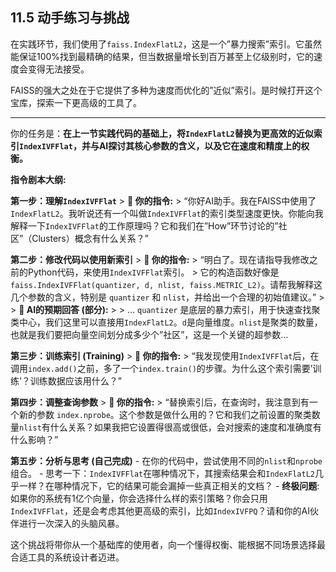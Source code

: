 ## 11.5 动手练习与挑战

在实践环节，我们使用了`faiss.IndexFlatL2`，这是一个"暴力搜索"索引。它虽然能保证100%找到最精确的结果，但当数据量增长到百万甚至上亿级别时，它的速度会变得无法接受。

FAISS的强大之处在于它提供了多种为速度而优化的"近似"索引。是时候打开这个宝库，探索一下更高级的工具了。

---

::: {.callout-warning title="开放性挑战：与AI一起探索更快的FAISS索引"}

你的任务是：**在上一节实践代码的基础上，将`IndexFlatL2`替换为更高效的近似索引`IndexIVFFlat`，并与AI探讨其核心参数的含义，以及它在速度和精度上的权衡。**

**指令剧本大纲:**

**第一步：理解`IndexIVFFlat`**
> **👤 你的指令:**
> "你好AI助手。我在FAISS中使用了`IndexFlatL2`。我听说还有一个叫做`IndexIVFFlat`的索引类型速度更快。你能向我解释一下`IndexIVFFlat`的工作原理吗？它和我们在"How"环节讨论的"社区"（Clusters）概念有什么关系？"

**第二步：修改代码以使用新索引**
> **👤 你的指令:**
> "明白了。现在请指导我修改之前的Python代码，来使用`IndexIVFFlat`索引。
> 它的构造函数好像是 `faiss.IndexIVFFlat(quantizer, d, nlist, faiss.METRIC_L2)`。请帮我解释这几个参数的含义，特别是 `quantizer` 和 `nlist`，并给出一个合理的初始值建议。"
>
> **🤖 AI的预期回答 (部分):**
> > ... `quantizer` 是底层的暴力索引，用于快速查找聚类中心，我们这里可以直接用`IndexFlatL2`。`d`是向量维度。`nlist`是聚类的数量，也就是我们要把向量空间划分成多少个"社区"，这是一个关键的超参数...

**第三步：训练索引 (Training)**
> **👤 你的指令:**
> "我发现使用`IndexIVFFlat`后，在调用`index.add()`之前，多了一个`index.train()`的步骤。为什么这个索引需要'训练'？训练数据应该用什么？"

**第四步：调整查询参数**
> **👤 你的指令:**
> "替换索引后，在查询时，我注意到有一个新的参数 `index.nprobe`。这个参数是做什么用的？它和我们之前设置的聚类数量`nlist`有什么关系？如果我把它设置得很高或很低，会对搜索的速度和准确度有什么影响？"

**第五步：分析与思考 (自己完成)**
-   在你的代码中，尝试使用不同的`nlist`和`nprobe`组合。
-   思考一下：`IndexIVFFlat`在哪种情况下，其搜索结果会和`IndexFlatL2`几乎一样？在哪种情况下，它的结果可能会漏掉一些真正相关的文档？
-   **终极问题**: 如果你的系统有1亿个向量，你会选择什么样的索引策略？你会只用`IndexIVFFlat`，还是会考虑其他更高级的索引，比如`IndexIVFPQ`？请和你的AI伙伴进行一次深入的头脑风暴。

这个挑战将带你从一个基础库的使用者，向一个懂得权衡、能根据不同场景选择最合适工具的系统设计者迈进。
:::
